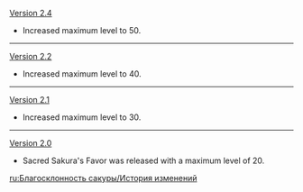 {{Change History/Header}}
[[Version 2.4]]
* Increased maximum level to 50.
----
[[Version 2.2]]
* Increased maximum level to 40.
----
[[Version 2.1]]
* Increased maximum level to 30.
----
[[Version 2.0]]
* Sacred Sakura's Favor was released with a maximum level of 20.
<noinclude>


[[ru:Благосклонность сакуры/История изменений]]
</noinclude>